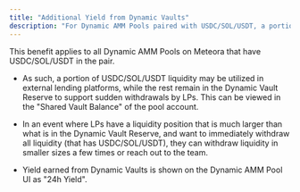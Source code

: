 ```yaml
---
title: "Additional Yield from Dynamic Vaults"
description: "For Dynamic AMM Pools paired with USDC/SOL/USDT, a portion of unused USDC/SOL/USDT liquidity gets dynamically loaned out to external lending platforms (e.g. Kamino, Marginfi, Save (Solend)) to generate extra yield for LPs, via our [Dynamic Vaults](/dynamic-vault-integration/dynamic-vaults)."
---
```




This benefit applies to all Dynamic AMM Pools on Meteora that have USDC/SOL/USDT in the pair.

* As such, a portion of USDC/SOL/USDT liquidity may be utilized in external lending platforms, while the rest remain in the Dynamic Vault Reserve to support sudden withdrawals by LPs. This can be viewed in the "Shared Vault Balance" of the pool account.

* In an event where LPs have a liquidity position that is much larger than what is in the Dynamic Vault Reserve, and want to immediately withdraw all liquidity (that has USDC/SOL/USDT), they can withdraw liquidity in smaller sizes a few times or reach out to the team.

* Yield earned from Dynamic Vaults is shown on the Dynamic AMM Pool UI as "24h Yield".
